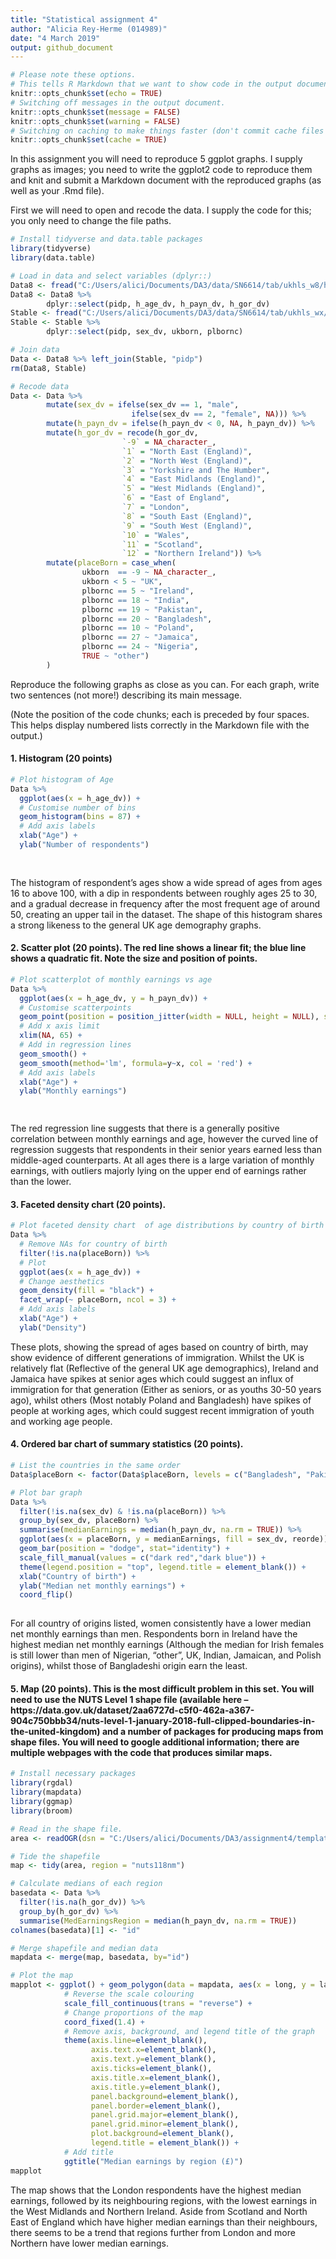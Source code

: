 ```yaml
---
title: "Statistical assignment 4"
author: "Alicia Rey-Herme (014989)"
date: "4 March 2019"
output: github_document
---
```


```r
# Please note these options.
# This tells R Markdown that we want to show code in the output document.
knitr::opts_chunk$set(echo = TRUE)
# Switching off messages in the output document. 
knitr::opts_chunk$set(message = FALSE)
knitr::opts_chunk$set(warning = FALSE)
# Switching on caching to make things faster (don't commit cache files on Github).
knitr::opts_chunk$set(cache = TRUE)
```

In this assignment you will need to reproduce 5 ggplot graphs. I supply graphs as images; you need to write the ggplot2 code to reproduce them and knit and submit a Markdown document with the reproduced graphs (as well as your .Rmd file).

First we will need to open and recode the data. I supply the code for this; you only need to change the file paths.

```r
    
# Install tidyverse and data.table packages
library(tidyverse)
library(data.table)

# Load in data and select variables (dplyr::)
Data8 <- fread("C:/Users/alici/Documents/DA3/data/SN6614/tab/ukhls_w8/h_indresp.tab")
Data8 <- Data8 %>%
        dplyr::select(pidp, h_age_dv, h_payn_dv, h_gor_dv)
Stable <- fread("C:/Users/alici/Documents/DA3/data/SN6614/tab/ukhls_wx/xwavedat.tab")
Stable <- Stable %>%
        dplyr::select(pidp, sex_dv, ukborn, plbornc)

# Join data
Data <- Data8 %>% left_join(Stable, "pidp")
rm(Data8, Stable)

# Recode data
Data <- Data %>%
        mutate(sex_dv = ifelse(sex_dv == 1, "male",
                           ifelse(sex_dv == 2, "female", NA))) %>%
        mutate(h_payn_dv = ifelse(h_payn_dv < 0, NA, h_payn_dv)) %>%
        mutate(h_gor_dv = recode(h_gor_dv,
                         `-9` = NA_character_,
                         `1` = "North East (England)",
                         `2` = "North West (England)",
                         `3` = "Yorkshire and The Humber",
                         `4` = "East Midlands (England)",
                         `5` = "West Midlands (England)",
                         `6` = "East of England",
                         `7` = "London",
                         `8` = "South East (England)",
                         `9` = "South West (England)",
                         `10` = "Wales",
                         `11` = "Scotland",
                         `12` = "Northern Ireland")) %>%
        mutate(placeBorn = case_when(
                ukborn  == -9 ~ NA_character_,
                ukborn < 5 ~ "UK",
                plbornc == 5 ~ "Ireland",
                plbornc == 18 ~ "India",
                plbornc == 19 ~ "Pakistan",
                plbornc == 20 ~ "Bangladesh",
                plbornc == 10 ~ "Poland",
                plbornc == 27 ~ "Jamaica",
                plbornc == 24 ~ "Nigeria",
                TRUE ~ "other")
        )

```

Reproduce the following graphs as close as you can. For each graph, write two sentences (not more!) describing its main message.

(Note the position of the code chunks; each is preceded by four spaces. This helps display numbered lists correctly in the Markdown file with the output.)

#### 1. Histogram (20 points)

```r
    
    
# Plot histogram of Age
Data %>%
  ggplot(aes(x = h_age_dv)) +
  # Customise number of bins
  geom_histogram(bins = 87) +
  # Add axis labels
  xlab("Age") +
  ylab("Number of respondents")
   
    
```

The histogram of respondent's ages show a wide spread of ages from ages 16 to above 100, with a dip in respondents between roughly ages 25 to 30, and a gradual decrease in frequency after the most frequent age of around 50, creating an upper tail in the dataset. The shape of this histogram shares a strong likeness to the general UK age demography graphs.

#### 2. Scatter plot (20 points). The red line shows a linear fit; the blue line shows a quadratic fit. Note the size and position of points.

```r


# Plot scatterplot of monthly earnings vs age    
Data %>%
  ggplot(aes(x = h_age_dv, y = h_payn_dv)) +
  # Customise scatterpoints
  geom_point(position = position_jitter(width = NULL, height = NULL), size = 0.5) +
  # Add x axis limit
  xlim(NA, 65) +
  # Add in regression lines
  geom_smooth() +
  geom_smooth(method='lm', formula=y~x, col = 'red') +
  # Add axis labels
  xlab("Age") +
  ylab("Monthly earnings")

  
```

The red regression line suggests that there is a generally positive correlation between monthly earnings and age, however the curved line of regression suggests that respondents in their senior years earned less than middle-aged counterparts. At all ages there is a large variation of monthly earnings, with outliers majorly lying on the upper end of earnings rather than the lower.

#### 3. Faceted density chart (20 points).

```r

        
# Plot faceted density chart  of age distributions by country of birth 
Data %>%
  # Remove NAs for country of birth
  filter(!is.na(placeBorn)) %>%
  # Plot
  ggplot(aes(x = h_age_dv)) +
  # Change aesthetics
  geom_density(fill = "black") +
  facet_wrap(~ placeBorn, ncol = 3) +
  # Add axis labels
  xlab("Age") +
  ylab("Density") 


```

These plots, showing the spread of ages based on country of birth, may show evidence of different generations of immigration. Whilst the UK is relatively flat (Reflective of the general UK age demographics), Ireland and Jamaica have spikes at senior ages which could suggest an influx of immigration for that generation (Either as seniors, or as youths 30-50 years ago), whilst others (Most notably Poland and Bangladesh) have spikes of people at working ages, which could suggest recent immigration of youth and working age people.


#### 4. Ordered bar chart of summary statistics (20 points).


```r
   

# List the countries in the same order     
Data$placeBorn <- factor(Data$placeBorn, levels = c("Bangladesh", "Pakistan", "Poland", "Jamaica", "India", "UK", "other", "Nigeria", "Ireland"))

# Plot bar graph    
Data %>%
  filter(!is.na(sex_dv) & !is.na(placeBorn)) %>%
  group_by(sex_dv, placeBorn) %>%
  summarise(medianEarnings = median(h_payn_dv, na.rm = TRUE)) %>%
  ggplot(aes(x = placeBorn, y = medianEarnings, fill = sex_dv, reorde)) +
  geom_bar(position = "dodge", stat="identity") +
  scale_fill_manual(values = c("dark red","dark blue")) +
  theme(legend.position = "top", legend.title = element_blank()) +
  xlab("Country of birth") +
  ylab("Median net monthly earnings") +
  coord_flip()
  

```

For all country of origins listed, women consistently have a lower median net monthly earnings than men. Respondents born in Ireland have the highest median net monthly earnings (Although the median for Irish females is still lower than men of Nigerian, "other", UK, Indian, Jamaican, and Polish origins), whilst those of Bangladeshi origin earn the least.

#### 5. Map (20 points). This is the most difficult problem in this set. You will need to use the NUTS Level 1 shape file (available here -- https://data.gov.uk/dataset/2aa6727d-c5f0-462a-a367-904c750bbb34/nuts-level-1-january-2018-full-clipped-boundaries-in-the-united-kingdom) and a number of packages for producing maps from shape files. You will need to google additional information; there are multiple webpages with the code that produces similar maps.

```r


# Install necessary packages
library(rgdal)
library(mapdata)
library(ggmap)
library(broom)

# Read in the shape file.
area <- readOGR(dsn = "C:/Users/alici/Documents/DA3/assignment4/template", layer = "NUTS_Level_1_January_2018_Full_Clipped_Boundaries_in_the_United_Kingdom")

# Tide the shapefile
map <- tidy(area, region = "nuts118nm")

# Calculate medians of each region
basedata <- Data %>%
  filter(!is.na(h_gor_dv)) %>%
  group_by(h_gor_dv) %>%
  summarise(MedEarningsRegion = median(h_payn_dv, na.rm = TRUE))
colnames(basedata)[1] <- "id"

# Merge shapefile and median data
mapdata <- merge(map, basedata, by="id")

# Plot the map
mapplot <- ggplot() + geom_polygon(data = mapdata, aes(x = long, y = lat, group = group, fill = MedEarningsRegion), size = 0.25) +
            # Reverse the scale colouring
            scale_fill_continuous(trans = "reverse") +
            # Change proportions of the map
            coord_fixed(1.4) +
            # Remove axis, background, and legend title of the graph
            theme(axis.line=element_blank(),
                  axis.text.x=element_blank(),
                  axis.text.y=element_blank(),
                  axis.ticks=element_blank(),
                  axis.title.x=element_blank(),
                  axis.title.y=element_blank(),
                  panel.background=element_blank(),
                  panel.border=element_blank(),
                  panel.grid.major=element_blank(),
                  panel.grid.minor=element_blank(),
                  plot.background=element_blank(),
                  legend.title = element_blank()) +
            # Add title
            ggtitle("Median earnings by region (£)")
mapplot


```

The map shows that the London respondents have the highest median earnings, followed by its neighbouring regions, with the lowest earnings in the West Midlands and Northern Ireland. Aside from Scotland and North East of England which have higher median earnings than their neighbours, there seems to be a trend that regions further from London and more Northern have lower median earnings.